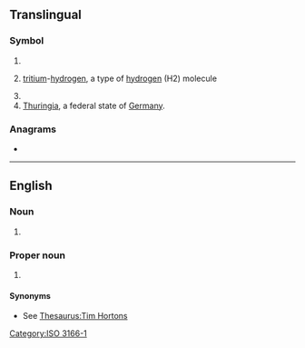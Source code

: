 {{also|th|Th|'th|-th|th'|.th|th-|Appendix:Variations of "th"}}
==Translingual==

===Symbol===
{{head|mul|symbol}}

# {{SI-unit-abb|tera|henry|[[electrical inductance]]}}
# {{lb|mul|chemistry}} [[tritium]]-[[hydrogen]], a type of [[hydrogen]] (H2) molecule
# {{n-g|The [[ISO]] 3166-1 two-letter (alpha-2) code for [[Thailand]].}}
# [[Thuringia]], a federal state of [[Germany]].

===Anagrams===
* {{l|mul|HT}}

----

==English==

===Noun===
{{en-noun|-}}

# {{init of|en|time-hopping}}

===Proper noun===
{{en-proper noun}}

# {{initialism of|en|Tim Hortons}}

====Synonyms====
* See [[Thesaurus:Tim Hortons]]

[[Category:ISO 3166-1]]